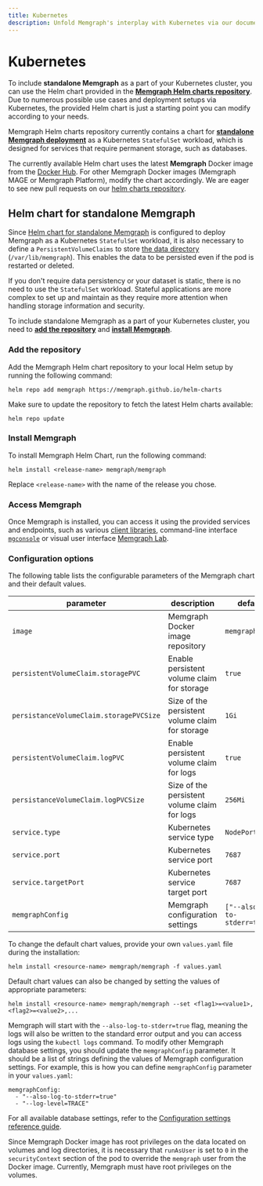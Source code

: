 ```yaml
---
title: Kubernetes
description: Unfold Memgraph's interplay with Kubernetes via our documentation. Empowering you to harness the strength of graph solution and container orchestration.
---
```



# Kubernetes

To include **standalone Memgraph** as a part of your Kubernetes cluster, you can
use the Helm chart provided in the [**Memgraph Helm charts
repository**](https://github.com/memgraph/helm-charts). Due to numerous possible
use cases and deployment setups via Kubernetes, the provided Helm chart is just
a starting point you can modify according to your needs. 

Memgraph Helm charts repository currently contains a chart for [**standalone
Memgraph deployment**](#helm-chart-for-standalone-memgraph) as a Kubernetes
`StatefulSet` workload, which is designed for services that require permanent
storage, such as databases. 

<Callout type="info"> 

The currently available Helm chart uses the latest
**Memgraph** Docker image from the [Docker
Hub](https://hub.docker.com/r/memgraph/memgraph). For other Memgraph Docker
images (Memgraph MAGE or Memgraph Platform), modify the chart accordingly. We
are eager to see new pull requests on our [helm charts
repository](https://github.com/memgraph/helm-charts). 

</Callout>

## Helm chart for standalone Memgraph

Since [Helm chart for standalone
Memgraph](https://github.com/memgraph/helm-charts/tree/main/charts/memgraph) is
configured to deploy Memgraph as a Kubernetes `StatefulSet` workload, it is also
necessary to define a `PersistentVolumeClaims` to store [the data
directory](/configuration/data-durability-and-backup) (`/var/lib/memgraph`).
This enables the data to be persisted even if the pod is restarted or deleted. 

If you don't require data persistency or your dataset is static, there is no
need to use the `StatefulSet` workload. Stateful applications are more complex
to set up and maintain as they require more attention when handling storage
information and security.

To include standalone Memgraph as a part of your Kubernetes cluster, you need to
[**add the repository**](#add-the-repository) and [**install
Memgraph**](#install-memgraph).

### Add the repository

Add the Memgraph Helm chart repository to your local Helm setup by running the
following command:

```
helm repo add memgraph https://memgraph.github.io/helm-charts
```

Make sure to update the repository to fetch the latest Helm charts available:

```
helm repo update
```

### Install Memgraph

To install Memgraph Helm Chart, run the following command:
```
helm install <release-name> memgraph/memgraph
```
Replace `<release-name>` with the name of the release you chose.

### Access Memgraph

Once Memgraph is installed, you can access it using the provided services and
endpoints, such as various [client libraries](/client-libraries), command-line
interface [`mgconsole`](/getting-started/cli) or visual user interface [Memgraph
Lab](/data-visualization).

### Configuration options

The following table lists the configurable parameters of the Memgraph chart and
their default values.

parameter | description | default
--- | --- | ---
`image` | Memgraph Docker image repository | `memgraph`
`persistentVolumeClaim.storagePVC` | Enable persistent volume claim for storage | `true`
`persistanceVolumeClaim.storagePVCSize` | Size of the persistent volume claim for storage | `1Gi`
`persistentVolumeClaim.logPVC` | Enable persistent volume claim for logs | `true`
`persistanceVolumeClaim.logPVCSize` | Size of the persistent volume claim for logs | `256Mi`
`service.type` | Kubernetes service type | `NodePort`
`service.port` | Kubernetes service port | `7687`
`service.targetPort` | Kubernetes service target port | `7687`
`memgraphConfig` | Memgraph configuration settings | `["--also-log-to-stderr=true"]`

To change the default chart values, provide your own `values.yaml` file during the installation:

```
helm install <resource-name> memgraph/memgraph -f values.yaml
```

Default chart values can also be changed by setting the values of appropriate parameters:

```
helm install <resource-name> memgraph/memgraph --set <flag1>=<value1>,<flag2>=<value2>,...
```

<Callout type="info">

Memgraph will start with the `--also-log-to-stderr=true` flag, meaning the logs
will also be written to the standard error output and you can access logs using
the `kubectl logs` command. To modify other Memgraph database settings, you
should update the `memgraphConfig` parameter. It should be a list of strings
defining the values of Memgraph configuration settings. For example, this is how
you can define `memgraphConfig` parameter in your `values.yaml`:

```
memgraphConfig: 
  - "--also-log-to-stderr=true"
  - "--log-level=TRACE"
```

For all available database settings, refer to the [Configuration settings
reference guide](/configuration/configuration-settings).

</Callout>

<Callout type="info">

Since Memgraph Docker image has root privileges on the data located on volumes
and log directories, it is necessary that `runAsUser` is set to `0` in the
`securityContext` section of the pod to override the `memgraph` user from the
Docker image. Currently, Memgraph must have root privileges on the volumes. 

</Callout>

